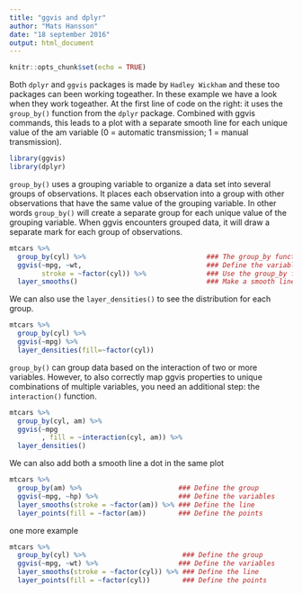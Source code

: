 ```yaml
---
title: "ggvis and dplyr"
author: "Mats Hansson"
date: "18 september 2016"
output: html_document
---
```


```r
knitr::opts_chunk$set(echo = TRUE)
```
Both `dplyr` and `ggvis` packages is made by `Hadley Wickham` and these too packages can been working togeather.
In these example we have a look when they work togeather.
At the first line of code on the right: it uses the `group_by()` function from the `dplyr` package. Combined with ggvis commands, this leads to a plot with a separate smooth line for each unique value of the am variable (0 = automatic transmission; 1 = manual transmission). 

```r
library(ggvis)
library(dplyr)
```


`group_by()` uses a grouping variable to organize a data set into several groups of observations. It places each observation into a group with other observations that have the same value of the grouping variable. In other words `group_by()` will create a separate group for each unique value of the grouping variable. When ggvis encounters grouped data, it will draw a separate mark for each group of observations.


```r
mtcars %>% 
  group_by(cyl) %>%                              ### The group_by function is from ddplyr 
  ggvis(~mpg, ~wt,                               ### Define the variable
        stroke = ~factor(cyl)) %>%               ### Use the group_by function from above to use each group   
  layer_smooths()                                ### Make a smooth line for each group
```


We can also use the `layer_densities()` to see the distribution for each group.
```r
mtcars %>% 
  group_by(cyl) %>% 
  ggvis(~mpg) %>% 
  layer_densities(fill=~factor(cyl))
```

`group_by()` can group data based on the interaction of two or more variables.  However, to also correctly map ggvis properties to unique combinations of multiple variables, you need an additional step: the `interaction()` function. 
```r
mtcars %>% 
  group_by(cyl, am) %>% 
  ggvis(~mpg
        , fill = ~interaction(cyl, am)) %>% 
  layer_densities()

```

We can also add both a smooth line a dot in the same plot 
```r
mtcars %>%
  group_by(am) %>%                        ### Define the group
  ggvis(~mpg, ~hp) %>%                    ### Define the variables
  layer_smooths(stroke = ~factor(am)) %>% ### Define the line  
  layer_points(fill = ~factor(am))        ### Define the points
```

one more example
```r
mtcars %>%
  group_by(cyl) %>%                        ### Define the group
  ggvis(~mpg, ~wt) %>%                    ### Define the variables
  layer_smooths(stroke = ~factor(cyl)) %>% ### Define the line  
  layer_points(fill = ~factor(cyl))        ### Define the points
```






